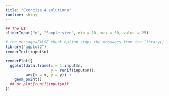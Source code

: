 ```yaml
---
title: "Exercise 4 solutions"
runtime: shiny
---
```

```r
## The UI
sliderInput("n", "Sample size", min = 10, max = 50, value = 25)
```

```r
# the message=FALSE chunk option stops the messages from the library() command printing after we knit
library("ggplot2")
renderText(input$n)

renderPlot({
  ggplot(data.frame(x = 1:input$n,
                    y = runif(input$n)),
         aes(x = x, y = y)) +
    geom_point()
  ## or plot(runif(input$n))
})
```
